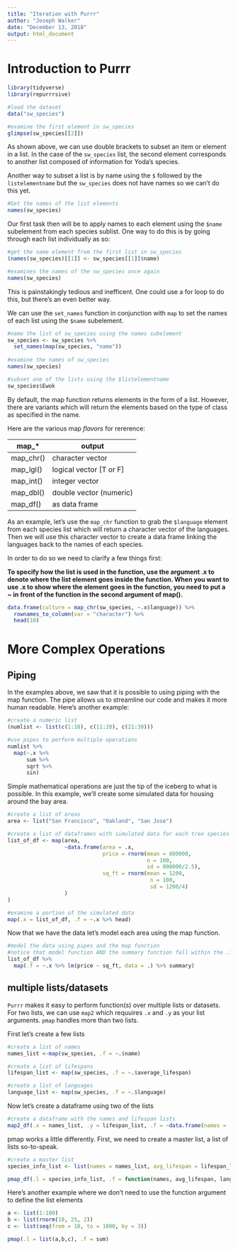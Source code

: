 ```yaml
---
title: "Iteration with Purrr"
author: "Joseph Walker"
date: "December 13, 2018"
output: html_document
---
```


# Introduction to Purrr

```r
library(tidyverse)
library(repurrrsive)

#load the dataset
data("sw_species")

#examine the first element in sw_species
glimpse(sw_species[[2]])

```

As shown above, we can use double brackets to subset an item or element in a list. In the case of the `sw_species` list, the second element corresponds to another list composed of information for Yoda's species.

Another way to subset a list is by name using the `$` followed by the `listelementname` but the `sw_species` does not have names so we can't do this yet.

```r
#Get the names of the list elements
names(sw_species)
```

Our first task then will be to apply names to each element using the `$name` subelement from each species sublist. One way to do this is by going through each list individually as so:

```r
#get the name element from the first list in sw_species
(names(sw_species)[[1]] <- sw_species[[1]]$name)

#examines the names of the sw_species once again
names(sw_species)
```

This is painstakingly tedious and inefficent. One could use a for loop to do this, but there's an even better way.

We can use the `set_names` function in conjunction with `map` to set the names of each list using the `$name` subelement.

```r
#name the list of sw_species using the names subelement
sw_species <- sw_species %>%
  set_names(map(sw_species, "name"))
  
#examine the names of sw_species
names(sw_species)

#subset one of the lists using the $listelementname
sw_species$Ewok
```

By default, the map function returns elements in the form of a list. However,  there are variants which will return the elements based on the type of class as specified in the name.

Here are the various map *flavors* for rererence:

map_* | output
----- | ------
map_chr() | character vector
map_lgl() | logical vector [T or F]
map_int() | integer vector
map_dbl() | double vector (numeric)
map_df()  | as data frame

As an example, let's use the `map_chr` function to grab the `$language` element from each species list which will return a character vector of the languages. Then we will use this character vector to create a data frame linking the languages back to the names of each species.

In order to do so we need to clarify a few things first:

**To specify how the list is used in the function, use the argument .x to denote where the list element goes inside the function. When you want to use .x to show where the element goes in the function, you need to put a ~ in front of the function in the second argument of map().**

```r
data.frame(culture = map_chr(sw_species, ~.x$language)) %>%
  rownames_to_column(var = "character") %>%
  head(10)
```

# More Complex Operations

## Piping

In the examples above, we saw that it is possible to using piping with the map function. The pipe allows us to streamline our code and makes it more human readable. Here's another example: 

```r
#create a numeric list
(numlist <- list(c(1:10), c(11:20), c(21:30)))

#use pipes to perform multiple operations
numlist %>%
  map(~.x %>% 
      sum %>% 
      sqrt %>% 
      sin)
```

Simple mathematical operations are just the tip of the iceberg to what is possible. In this example, we'll create some simulated data for housing around the bay area.

```r
#create a list of areas
area <- list("San Francisco", "Oakland", "San Jose")

#create a list of dataframes with simulated data for each tree species
list_of_df <- map(area,
                  ~data.frame(area = .x,
                              price = rnorm(mean = 800000,
                                            n = 100,
                                            sd = 800000/2.5),
                              sq_ft = rnorm(mean = 1200,
                                             n = 100,
                                             sd = 1200/4)
                  )
)

#examine a portion of the simulated data
map(.x = list_of_df, .f = ~.x %>% head)
```

Now that we have the data let's model each area using the map function.

```r
#model the data using pipes and the map function
#notice that model function AND the summary function fall within the .f argument of the map function
list_of_df %>%
  map(.f = ~.x %>% lm(price ~ sq_ft, data = .) %>% summary)
```

## multiple lists/datasets

`Purrr` makes it easy to perform function(s) over multiple lists or datasets. For two lists, we can use `map2` which requuires `.x` and `.y`  as your list arguments. `pmap` handles more than two lists.

First let's create a few lists
```r
#create a list of names
names_list <-map(sw_species, .f = ~.$name)

#create a list of lifespans
lifespan_list <- map(sw_species, .f = ~.$average_lifespan)

#create a list of languages
language_list <- map(sw_species, .f = ~.$language)
```

Now let's create a dataframe using two of the lists
```r
#create a dataframe with the names and lifespan lists
map2_df(.x = names_list, .y = lifespan_list, .f = ~data.frame(names = .x, avg_lifespan = .y))
```

pmap works a little differently. First, we need to create a master list, a list of lists so-to-speak.

```r
#create a master list
species_info_list <- list(names = names_list, avg_lifespan = lifespan_list, language = language_list)

pmap_df(.l = species_info_list, .f = function(names, avg_lifespan, language) data.frame(names = names, avg_lifespan = avg_lifespan, language = language))
```

Here's another example where we don't need to use the function argument to define the list elements

```r
a <- list(1:100)
b <- list(rnorm(10, 25, 2))
c <- list(seq(from = 10, to = 1000, by = 3))

pmap(.l = list(a,b,c), .f = sum)
```


